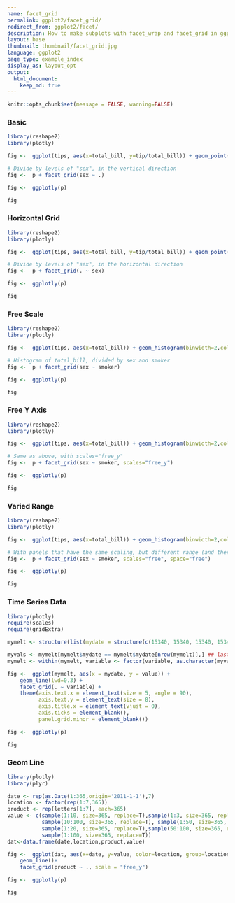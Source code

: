 ```yaml
---
name: facet_grid
permalink: ggplot2/facet_grid/
redirect_from: ggplot2/facet/
description: How to make subplots with facet_wrap and facet_grid in ggplot2 and R.
layout: base
thumbnail: thumbnail/facet_grid.jpg
language: ggplot2
page_type: example_index
display_as: layout_opt
output:
  html_document:
    keep_md: true
---
```


```r
knitr::opts_chunk$set(message = FALSE, warning=FALSE)
```
### Basic

```r
library(reshape2)
library(plotly)

fig <-  ggplot(tips, aes(x=total_bill, y=tip/total_bill)) + geom_point(shape=1)

# Divide by levels of "sex", in the vertical direction
fig <-  p + facet_grid(sex ~ .)

fig <-  ggplotly(p)

fig
```

### Horizontal Grid

```r
library(reshape2)
library(plotly)

fig <-  ggplot(tips, aes(x=total_bill, y=tip/total_bill)) + geom_point(shape=1)

# Divide by levels of "sex", in the horizontal direction
fig <-  p + facet_grid(. ~ sex)

fig <-  ggplotly(p)

fig
```

### Free Scale

```r
library(reshape2)
library(plotly)

fig <-  ggplot(tips, aes(x=total_bill)) + geom_histogram(binwidth=2,colour="white")

# Histogram of total_bill, divided by sex and smoker
fig <-  p + facet_grid(sex ~ smoker)

fig <-  ggplotly(p)

fig
```

### Free Y Axis

```r
library(reshape2)
library(plotly)

fig <-  ggplot(tips, aes(x=total_bill)) + geom_histogram(binwidth=2,colour="white")

# Same as above, with scales="free_y"
fig <-  p + facet_grid(sex ~ smoker, scales="free_y")

fig <-  ggplotly(p)

fig
```

### Varied Range

```r
library(reshape2)
library(plotly)

fig <-  ggplot(tips, aes(x=total_bill)) + geom_histogram(binwidth=2,colour="white")

# With panels that have the same scaling, but different range (and therefore different physical sizes)
fig <-  p + facet_grid(sex ~ smoker, scales="free", space="free")

fig <-  ggplotly(p)

fig
```

### Time Series Data

```r
library(plotly)
require(scales)
require(gridExtra)

mymelt <- structure(list(mydate = structure(c(15340, 15340, 15340, 15340, 15340, 15340, 15340, 15340, 15340, 15340, 15340, 15340, 15371, 15371, 15371, 15371, 15371, 15371, 15371, 15371, 15371, 15371, 15371, 15371, 15400, 15400, 15400, 15400, 15400, 15400, 15400, 15400, 15400, 15400, 15400, 15400, 15431, 15431, 15431, 15431, 15431, 15431, 15431, 15431, 15431, 15431, 15431, 15431, 15461, 15461, 15461, 15461, 15461, 15461, 15461, 15461, 15461, 15461, 15461, 15461, 15492, 15492, 15492, 15492, 15492, 15492, 15492, 15492, 15492, 15492, 15492, 15492, 15522, 15522, 15522, 15522, 15522, 15522, 15522, 15522, 15522, 15522, 15522, 15522, 15553, 15553, 15553, 15553, 15553, 15553, 15553, 15553, 15553, 15553, 15553, 15553), class = "Date"), variable = c("b", "bc", "f", "in", "it", "l", "of", "o", "pr", "s", "total", "tr", "b", "bc", "f", "in", "it", "l", "of", "o", "pr", "s", "total", "tr", "b", "bc", "f", "in", "it", "l", "of", "o", "pr", "s", "total", "tr", "b", "bc", "f", "in", "it", "l", "of", "o", "pr", "s", "total", "tr", "b", "bc", "f", "in", "it", "l", "of", "o", "pr", "s", "total", "tr", "b", "bc", "f", "in", "it", "l", "of", "o", "pr", "s", "total", "tr", "b", "bc", "f", "in", "it", "l", "of", "o", "pr", "s", "total", "tr", "b", "bc", "f", "in", "it", "l", "of", "o", "pr", "s", "total", "tr"), value = c(-23, 6.90000000000001, 459.799999999999, -403.6, -56.1, -95, -13.8, 32.6, 121.5, -15.7, 26.2000000000007, 12.5, -25.1, 238.3, 1047.2, -803.2, -151.5, -260.5, -59.6, -93.8, 461.5, -37.7, 26.7999999999993, -288.8, -46.4, 249, 1289.8, -783.2, -188.1, -414.9, -77.7, -61, 928.4, -36.8, 17.4000000000015, -841.7, -46.5, 276.2, 1384.8, -541.1, -71.8999999999999, -433.3, -61.3, -28.3, 494.699999999999, -23.4, -14.5999999999985, -964.5, -46.1, 376.2, 1020.1, -119.4, 56.8000000000001, -447.7, -9.50000000000001, 14.2, -9.20000000000164, 2.5, -42.7999999999993, -880.6, -52.9, 345.5, 892.599999999999, -241.8, 144.3, -428.2, -3.30000000000001, 91.9, -294.800000000002, -5.19999999999999, -42.1999999999971, -490.1, -64.5, 379.7, 679.299999999999, -143.1, 185.9, -419.8, -4.30000000000001, 182.4, -421.900000000002, 1.80000000000001, -59.8999999999978, -435.2, -80.2, 422.2, 645.499999999998, -391.4, 76.6000000000001, -387.4, -1.70000000000001, 211.2, -131.500000000002, -10.6, -40.8999999999978, -393.6), fill = c("#A4D3EE80", "#A478AB80", "#01AEF080", "#8DC73F80", "#F8931D80", "#FFAAAA80", "#8C8C8C", "#D38D5F80", "#23238E80", "#77B9B780", "#C8373780", "#EEDD8280", "#A4D3EE80", "#A478AB80", "#01AEF080", "#8DC73F80", "#F8931D80", "#FFAAAA80", "#8C8C8C", "#D38D5F80", "#23238E80", "#77B9B780", "#C8373780", "#EEDD8280", "#A4D3EE80", "#A478AB80", "#01AEF080", "#8DC73F80", "#F8931D80", "#FFAAAA80", "#8C8C8C", "#D38D5F80", "#23238E80", "#77B9B780", "#C8373780", "#EEDD8280", "#A4D3EE80", "#A478AB80", "#01AEF080", "#8DC73F80", "#F8931D80", "#FFAAAA80", "#8C8C8C", "#D38D5F80", "#23238E80", "#77B9B780", "#C8373780", "#EEDD8280", "#A4D3EE80", "#A478AB80", "#01AEF080", "#8DC73F80", "#F8931D80", "#FFAAAA80", "#8C8C8C", "#D38D5F80", "#23238E80", "#77B9B780", "#C8373780", "#EEDD8280", "#A4D3EE80", "#A478AB80", "#01AEF080", "#8DC73F80", "#F8931D80", "#FFAAAA80", "#8C8C8C", "#D38D5F80", "#23238E80", "#77B9B780", "#C8373780", "#EEDD8280", "#A4D3EE80", "#A478AB80", "#01AEF080", "#8DC73F80", "#F8931D80", "#FFAAAA80", "#8C8C8C", "#D38D5F80", "#23238E80", "#77B9B780", "#C8373780", "#EEDD8280", "#A4D3EE80", "#A478AB80", "#01AEF080", "#8DC73F80", "#F8931D80", "#FFAAAA80", "#8C8C8C", "#D38D5F80", "#23238E80", "#77B9B780", "#C8373780", "#EEDD8280")), .Names = c("mydate", "variable", "value", "fill"), row.names = c(NA, 96L), class = "data.frame")

myvals <- mymelt[mymelt$mydate == mymelt$mydate[nrow(mymelt)],] ## last date in mymelt should always be same as plotenddate as we subset earlier
mymelt <- within(mymelt, variable <- factor(variable, as.character(myvals[order(myvals$value, decreasing = T),]$variable), ordered = TRUE))

fig <-  ggplot(mymelt, aes(x = mydate, y = value)) +
    geom_line(lwd=0.3) +
    facet_grid(. ~ variable) +
    theme(axis.text.x = element_text(size = 5, angle = 90),
          axis.text.y = element_text(size = 8),
          axis.title.x = element_text(vjust = 0),
          axis.ticks = element_blank(),
          panel.grid.minor = element_blank())

fig <-  ggplotly(p)

fig
```

### Geom Line

```r
library(plotly)
library(plyr)

date <- rep(as.Date(1:365,origin='2011-1-1'),7)
location <- factor(rep(1:7,365))
product <- rep(letters[1:7], each=365)
value <- c(sample(1:10, size=365, replace=T),sample(1:3, size=365, replace=T),
           sample(10:100, size=365, replace=T), sample(1:50, size=365, replace=T),
           sample(1:20, size=365, replace=T),sample(50:100, size=365, replace=T),
           sample(1:100, size=365, replace=T))
dat<-data.frame(date,location,product,value)

fig <-  ggplot(dat, aes(x=date, y=value, color=location, group=location)) +
    geom_line()+
    facet_grid(product ~ ., scale = "free_y")

fig <-  ggplotly(p)

fig
```
